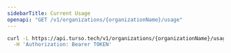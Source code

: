 ```yaml
---
sidebarTitle: Current Usage
openapi: "GET /v1/organizations/{organizationName}/usage"
---
```


<RequestExample>

```bash cURL
curl -L https://api.turso.tech/v1/organizations/{organizationName}/usage \
  -H 'Authorization: Bearer TOKEN'
```

</RequestExample>
